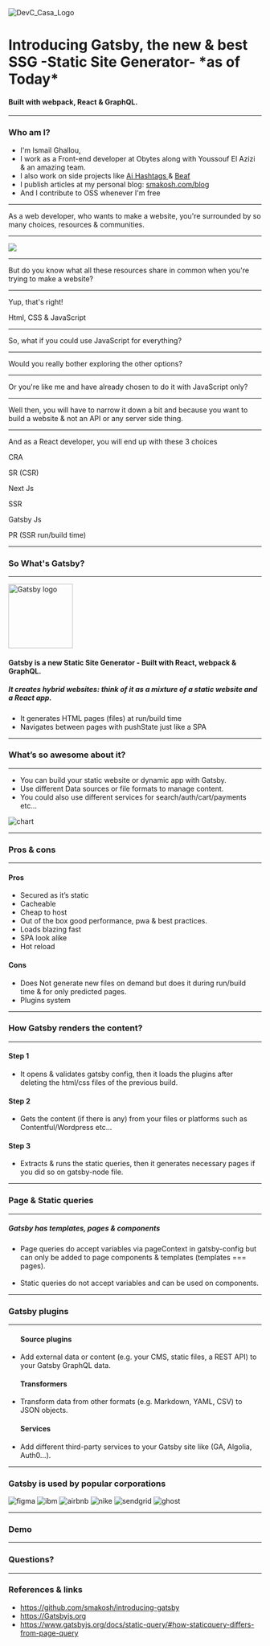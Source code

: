 
<Head>
  <title>Introducing Gatsby</title>
  <meta name='twitter:card' content='summary_large_image' />
  <meta name='twitter:site' content='@smakosh' />
  <meta name='twitter:title' content='Introducing Gatsby' />
  <meta name='twitter:description' content='An introductory presentation about Gatsby' />
</Head>

<div style={{ textAlign: 'left' }}>
  <Sponsor>
    <img src="https://i.imgur.com/qXCLPOf.png" alt="DevC_Casa_Logo" />
  </Sponsor>
  <h1>Introducing Gatsby, the new & best SSG -Static Site Generator- *as of Today*</h1>
  <h4>Built with webpack, React & GraphQL.</h4>
</div>

---

### Who am I?

<ul style={{ textAlign: 'left' }}>
  <Appear>
    <li>I'm Ismail Ghallou,</li>
    <li>I work as a Front-end developer at Obytes along with Youssouf El Azizi & an amazing team.</li>
    <li>I also work on side projects like <a
        style={{ color: '#fff' }}
        href="https://play.google.com/store/apps/details?id=com.aihashtags/?ref=gatsby-slides"
        target="_blank">Ai Hashtags </a>
      & <a
          style={{ color: '#fff' }}
          href="https://beafapp.com/?ref=gatsby-slides"
          target="_blank">Beaf</a>
    </li>
    <li>I publish articles at my personal blog: <a
          style={{ color: '#fff' }}
          href="https://smakosh.com/blog/?ref=gatsby-slides"
          target="_blank">smakosh.com/blog</a></li>
    <li>And I contribute to OSS whenever I'm free</li>
  </Appear>
</ul>

---

As a web developer, who wants to make a website, you're surrounded by so many choices, resources & communities.

---

<Image src="https://i.imgur.com/4TX9hXn.jpg" />

---

But do you know what all these resources share in common when you're trying to make a website?

---


Yup, that's right!

Html, CSS & JavaScript

---

So, what if you could use JavaScript for everything?

---


Would you really bother exploring the other options?

---

Or you're like me and have already chosen to do it with JavaScript only?

---

Well then, you will have to narrow it down a bit and because you want to build a website & not an API or any server side thing.

---

And as a React developer, you will end up with these 3 choices

<Flex>
  <Item width="30">
    <Appear>
      <p>CRA</p>
      <p>SR (CSR)</p>
    </Appear>
  </Item>
  <Item width="30">
    <Appear>
      <p>Next Js</p>
      <p>SSR</p>
    </Appear>
  </Item>
  <Item width="30">
    <Appear>
      <p>Gatsby Js</p>
      <p>PR (SSR run/build time)</p>
    </Appear>
  </Item>
</Flex>

---


### So What's Gatsby?

---

<img width="128" src="https://i.imgur.com/Tckm11A.png" alt="Gatsby logo" />

#### Gatsby is a new Static Site Generator - Built with React, webpack & GraphQL.

##### It creates hybrid websites: think of it as a mixture of a static website and a React app.

<ul style={{ textAlign: 'left' }}>
  <li>It generates HTML pages (files) at run/build time</li>
  <li>Navigates between pages with pushState just like a SPA</li>
</ul>

---



### What’s so awesome about it?

---

<Flex>
  <Item width="50">
    <ul>
      <li>You can build your static website or dynamic app with Gatsby.</li>
      <li>Use different Data sources or file formats to manage content.</li>
      <li>You could also use different services for search/auth/cart/payments etc...</li>
    </ul>
  </Item>
  <Item width="50">
    <img src="https://i.imgur.com/f0plKJG.png" alt="chart" />
  </Item>
</Flex>

---

### Pros & cons

---

<Flex>
  <Item width="50">
    <h4>Pros</h4>
    <ul>
      <li>Secured as it’s static</li>
      <li>Cacheable</li>
      <li>Cheap to host</li>
      <li>Out of the box good performance, pwa & best practices.</li>
      <li>Loads blazing fast</li>
      <li>SPA look alike</li>
      <li>Hot reload</li>
    </ul>
  </Item>
  <Item width="50">
    <h4>Cons</h4>
    <ul>
      <li>Does Not generate new files on demand but does it during run/build time & for only predicted pages.</li>
      <li>Plugins system</li>
    </ul>
  </Item>
</Flex>

---


### How Gatsby renders the content?

---

<Flex>
  <Item width="30">
    <h4>Step 1</h4>
    <ul>
      <li>It opens & validates gatsby config, then it loads the plugins after deleting the html/css files of the previous build.</li>
    </ul>
  </Item>
  <Item width="30">
    <h4>Step 2</h4>
    <ul>
      <li>Gets the content (if there is any) from your files or platforms such as Contentful/Wordpress etc...</li>
    </ul>
  </Item>
  <Item width="30">
    <h4>Step 3</h4>
    <ul>
      <li>Extracts & runs the static queries, then it generates necessary pages if you did so on gatsby-node file.</li>
    </ul>
  </Item>
</Flex>

---


### Page & Static queries

---

##### Gatsby has templates, pages & components

<ul style={{ textAlign: 'left' }}>
  <li>Page queries do accept variables via pageContext in gatsby-config but can only be added to page components & templates (templates === pages).</li>
  <br/>
  <li>Static queries do not accept variables and can be used on components.</li>
</ul>

---


### Gatsby plugins

---

<ul style={{ textAlign: 'left' }}>
  <h4>Source plugins</h4>
  <li>Add external data or content (e.g. your CMS, static files, a REST API) to your Gatsby GraphQL data.</li>
</ul>

<ul style={{ textAlign: 'left' }}>
  <h4>Transformers</h4>
  <li>Transform data from other formats (e.g. Markdown, YAML, CSV) to JSON objects.</li>
</ul>

<ul style={{ textAlign: 'left' }}>
  <h4>Services</h4>
  <li>Add different third-party services to your Gatsby site like (GA, Algolia, Auth0…).</li>
</ul>

---

### Gatsby is used by popular corporations

<Flex>
  <Item width="30">
    <img src="https://i.imgur.com/7nt0ZXJ.png" alt="figma" />
  </Item>
  <Item width="30">
    <img src="https://i.imgur.com/v37Eil4.png" alt="ibm" />
  </Item>
  <Item width="30">
    <img src="https://i.imgur.com/kvOXIBG.jpg" alt="airbnb" />
  </Item>
  <Item width="30">
    <img src="https://i.imgur.com/gRTuxfA.png" alt="nike" />
  </Item>
  <Item width="30">
    <img src="https://i.imgur.com/GpG0oda.jpg" alt="sendgrid" />
  </Item>
  <Item width="30">
    <img src="https://i.imgur.com/3Mpao1W.png" alt="ghost" />
  </Item>
</Flex>

---

### Demo

---


### Questions?

---

### References & links

- https://github.com/smakosh/introducing-gatsby
- https://Gatsbyjs.org
- https://www.gatsbyjs.org/docs/static-query/#how-staticquery-differs-from-page-query
